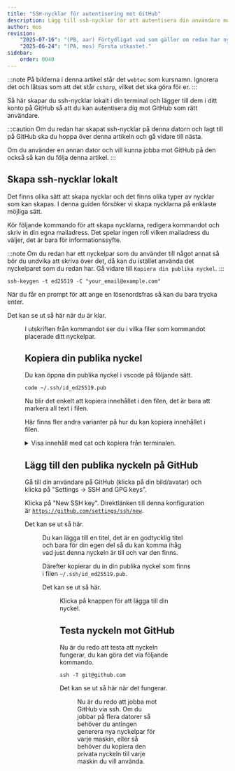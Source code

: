```yaml
---
title: "SSH-nycklar för autentisering mot GitHub" 
description: Lägg till ssh-nycklar för att autentisera din användare mot GitHub.
author: mos
revision:
    "2025-07-16": "(PB, aar) Förtydligat vad som gäller om redan har nycklar."
    "2025-06-24": "(PA, mos) Första utkastet."
sidebar:
    order: 0040
---
```



:::note
På bilderna i denna artikel står det `webtec` som kursnamn. Ignorera det och låtsas som att det står `csharp`, vilket det ska göra för er.
:::

Så här skapar du ssh-nycklar lokalt i din terminal och lägger till dem i ditt konto på GitHub så att du kan autentisera dig mot GitHub som rätt användare.

:::caution
Om du redan har skapat ssh-nycklar på denna datorn och lagt till på GitHub ska du hoppa över denna artikeln och gå vidare till nästa.

Om du använder en annan dator och vill kunna jobba mot GitHub på den också så kan du följa denna artikel.
:::

## Skapa ssh-nycklar lokalt

Det finns olika sätt att skapa nycklar och det finns olika typer av nycklar som kan skapas. I denna guiden försöker vi skapa nycklarna på enklaste möjliga sätt.

Kör följande kommando för att skapa nycklarna, redigera kommandot och skriv in din egna mailadress. Det spelar ingen roll vilken mailadress du väljer, det är bara för informationssyfte.

:::note
Om du redan har ett nyckelpar som du använder till något annat så bör du undvika att skriva över det, då kan du istället använda det nyckelparet som du redan har. Gå vidare till `Kopiera din publika nyckel`.
:::

```console title="Generera ett nyckelpar."
ssh-keygen -t ed25519 -C "your_email@example.com"
```

När du får en prompt för att ange en lösenordsfras så kan du bara trycka enter.

Det kan se ut så här när du är klar.


<Figure 
    src={sshkey1}
    caption="Nu har du genererat ssh-nycklar."
/>

I utskriften från kommandot ser du i vilka filer som kommandot placerade ditt nyckelpar.

## Kopiera din publika nyckel

Du kan öppna din publika nyckel i vscode på följande sätt.

```console title="Hur du kan öppna den publika nyckeln i vscode."
code ~/.ssh/id_ed25519.pub
```

Nu blir det enkelt att kopiera innehållet i den filen, det är bara att markera all text i filen.

Här finns fler andra varianter på hur du kan kopiera innehållet i filen.

<details>
<summary>Visa innehåll med cat och kopiera från terminalen.</summary>

```console title="Visa filens innehåll med kommandot cat."
cat ~/.ssh/id_ed25519.pub
```

Nu kan du markera filens innehåll i terminalen och kopiera, vanligtvis via `ctrl-c` eller `shift ctrl c` beroende av vilken terminal du har.

</details>



## Lägg till den publika nyckeln på GitHub

Gå till din användare på GitHub (klicka på din bild/avatar) och klicka på "Settings -> SSH and GPG keys".

Klicka på "New SSH key". Direktlänken till denna konfiguration är [`https://github.com/settings/ssh/new`](https://github.com/settings/ssh/new).

Det kan se ut så här.


<Figure 
    src={sshkey2}
    caption="Nu är du redo att lägga till en ny ssh-nyckel till GitHub."
/>

Du kan lägga till en titel, det är en godtycklig titel och bara för din egen del så du kan komma ihåg vad just denna nyckeln är till och var den finns.

Därefter kopierar du in din publika nyckel som finns i filen `~/.ssh/id_ed25519.pub`.

Det kan se ut så här.


<Figure 
    src={sshkey3}
    caption="Alla fält är ifyllda, nu är det bara att lägga till nyckeln."
/>

Klicka på knappen för att lägga till din nyckel.



## Testa nyckeln mot GitHub

Nu är du redo att testa att nyckeln fungerar, du kan göra det via följande kommando.

```console  title="Kontroller att du kan koppla dig till GitHub med din ssh-nyckel."
ssh -T git@github.com
```

Det kan se ut så här när det fungerar.


<Figure 
    src={sshkey4}
    caption="Ett välkomstmeddelande berättar att du kan koppla dig mot GitHub med en ssh-nyckel."
/>

Nu är du redo att jobba mot GitHub via ssh. Om du jobbar på flera datorer så behöver du antingen generera nya nyckelpar för varje maskin, eller så behöver du kopiera den privata nyckeln till varje maskin du vill använda.
